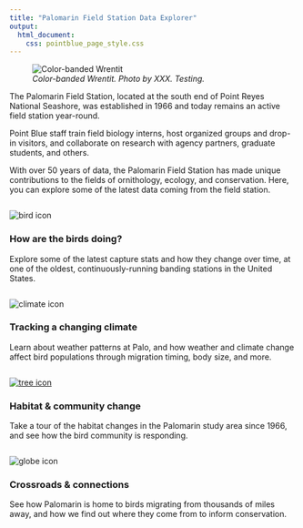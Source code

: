 ```yaml
---
title: "Palomarin Field Station Data Explorer"
output: 
  html_document:
    css: pointblue_page_style.css
---
```


<figure>
![](../images/wren.jpg "Color-banded Wrentit")
<figcaption>
*Color-banded Wrentit. Photo by XXX. Testing.* 
</figcaption>
</figure>
The Palomarin Field Station, located at the south end of Point Reyes National Seashore, was established in 1966 and today remains an active field station year-round.

Point Blue staff train field biology interns, host organized groups and drop-in visitors, and collaborate on research with agency partners, graduate students, and others. 

With over 50 years of data, the Palomarin Field Station has made unique contributions to the fields of ornithology, ecology, and conservation. Here, you can explore some of the latest data coming from the field station.

<div class="table-wrapper">  
<div class="row">  
<div class="column">  
![](../images/icons/nature_stewardship.png "bird icon"){#icon}  

### How are the birds doing?  

Explore some of the latest capture stats and how they change over time, at one of the oldest, continuously-running banding stations in the United States.  
</div>  
<div class="column">  
![](../images/icons/climate_change.png "climate icon"){#icon}
  
### Tracking a changing climate  

Learn about weather patterns at Palo, and how weather and climate change affect bird populations through migration timing, body size, and more.  
</div>  
</div>  
<div class="row">  
<div class="column">  
[![](../images/icons/ghg.png "tree icon"){#icon}](habitat.html)
  
### Habitat & community change  

Take a tour of the habitat changes in the Palomarin study area since 1966, and see how the bird community is responding.  
</div>  
<div class="column">  
![](../images/icons/conservation.png "globe icon"){#icon}

### Crossroads & connections  

See how Palomarin is home to birds migrating from thousands of miles away, and how we find out where they come from to inform conservation.  
</div>  
</div>  
</div>  
  
  
  



